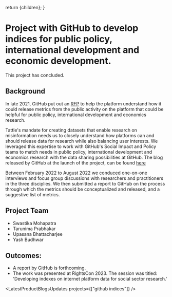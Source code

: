 
  return <DefaultLayoutNarrow>{children}</DefaultLayoutNarrow>;
}


<h1 style={{lineHeight:"1.5em"}}> Project with GitHub to develop indices for public policy, international development and economic development.</h1> 

This project has concluded. 

## Background

In late 2021, GitHub put out an [RFP](https://github.blog/2021-08-31-request-for-proposals-defining-standardized-github-metrics/) to help the platform understand how it could release metrics from the public activity on the platform that could be helpful for public policy, international development and economics research. 

Tattle's mandate for creating datasets that enable research on misinformation needs us to closely understand how platforms can and should release data for research while also balancing user interests. We leveraged this expertise to work with GitHub's Social Impact and Policy teams to match needs in public policy, international development and economics research with the data sharing possibilities at GitHub. The blog released by GitHub at the launch of the project, can be found [here](https://socialimpact.github.com/insights/standardized-github-metrics-project-launch/)

Between February 2022 to August 2022 we conduced one-on-one interviews and focus group discussions with researchers and practitioners in the three disciplies. We then submitted a report to GitHub on the process through which the metrics should be conceptualized and released, and a suggestive list of metrics. 


## Project Team
* Swastika Mohapatra  
* Tarunima Prabhakar  
* Upasana Bhattacharjee  
* Yash Budhwar  

## Outcomes:
* A report by GitHub is forthcoming. 
* The work was presented at RightsCon 2023. The session was titled: 'Developing indexes on internet platform data for social sector research.' 

<LatestProductBlogsUpdates projects={["github indices"]} />
